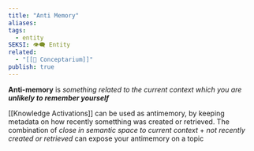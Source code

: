 ```yaml
---
title: "Anti Memory"
aliases: 
tags:
  - entity
SEKSI: 👁️‍🗨️ Entity
related:
  - "[[📰 Conceptarium]]"
publish: true
---
```

**Anti-memory** is _something related to the current context which you are **unlikely to remember yourself**_

[[Knowledge Activations]] can be used as antimemory, by keeping metadata on how recently sometthing was created or retrieved. The combination of _close in semantic space to current context_ + _not recently created or retrieved_ can expose your antimemory on a topic
